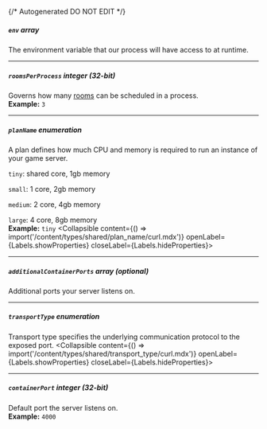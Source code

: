 {/* Autogenerated DO NOT EDIT  */}

##### `env` _array_
The environment variable that our process will have access to at runtime.

---
##### `roomsPerProcess` _integer (32-bit)_
Governs how many [rooms](https://hathora.dev/docs/concepts/hathora\-entities\#room) can be scheduled in a process.
<br/>
**Example:** `3`

---
##### `planName` _enumeration_
A plan defines how much CPU and memory is required to run an instance of your game server.

`tiny`: shared core, 1gb memory

`small`: 1 core, 2gb memory

`medium`: 2 core, 4gb memory

`large`: 4 core, 8gb memory
<br/>
**Example:** `tiny`
<Collapsible content={() => import('/content/types/shared/plan_name/curl.mdx')} openLabel={Labels.showProperties} closeLabel={Labels.hideProperties}>
</Collapsible>

---
##### `additionalContainerPorts` _array (optional)_
Additional ports your server listens on.

---
##### `transportType` _enumeration_
Transport type specifies the underlying communication protocol to the exposed port.
<Collapsible content={() => import('/content/types/shared/transport_type/curl.mdx')} openLabel={Labels.showProperties} closeLabel={Labels.hideProperties}>
</Collapsible>

---
##### `containerPort` _integer (32-bit)_
Default port the server listens on.
<br/>
**Example:** `4000`


